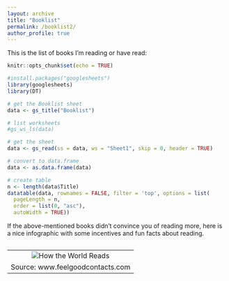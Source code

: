 ```yaml
---
layout: archive
title: "Booklist"
permalink: /booklist2/
author_profile: true
---
```


This is the list of books I’m reading or have read:

```r
knitr::opts_chunk$set(echo = TRUE)
```

```r
#install.packages("googlesheets")
library(googlesheets)
library(DT)
```

```r
# get the Booklist sheet
data <- gs_title("Booklist")

# list worksheets
#gs_ws_ls(data)

# get the sheet
data <- gs_read(ss = data, ws = "Sheet1", skip = 0, header = TRUE)

# convert to data.frame
data <- as.data.frame(data)

# create table
n <- length(data$Title)
datatable(data, rownames = FALSE, filter = 'top', options = list(
  pageLength = n,
  order = list(0, "asc"),
  autoWidth = TRUE))
```

If the above-mentioned books didn't convince you of reading more, here is a nice infographic with some incentives and fun facts about reading.

<table cellpadding="0" cellspacing="0" class="tr-caption-container" style="float: left; margin-right: 1em; text-align: center;"><tbody>
<tr><td style="text-align: center;"><img alt="How the World Reads" border="0" src="https://feelgoodcontacts.com/blog/blogimages/read1592016.jpg" title="How the World Reads" /></td></tr>
<tr><td class="tr-caption" style="text-align: center;">Source: www.feelgoodcontacts.com</td></tr>
</tbody></table>



